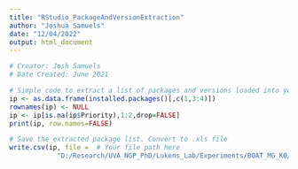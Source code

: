 ---
title: "RStudio_PackageAndVersionExtraction"
author: "Joshua Samuels"
date: "12/04/2022"
output: html_document
---

```{r}
# Creator: Josh Samuels
# Date Created: June 2021

# Simple code to extract a list of packages and versions loaded into your R package environment
ip <- as.data.frame(installed.packages()[,c(1,3:4)])
rownames(ip) <- NULL
ip <- ip[is.na(ip$Priority),1:2,drop=FALSE]
print(ip, row.names=FALSE)

# Save the extracted package list. Convert to .xls file
write.csv(ip, file =  # Your file path here
            "D:/Research/UVA_NGP_PhD/Lukens_Lab/Experiments/BOAT_MG_KO/Phenotype_Exploration/snRNAseq/RStudio_SeuratDataFiles/RStudio_Packages_12.4.22.csv")

```

